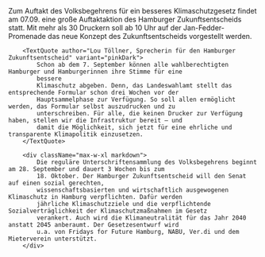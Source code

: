 
<PressReleaseHeroBlock title={pressRelease.title} date={pressRelease.date} />

<Block>
        <div className="max-w-xl">
            Zum Auftakt des Volksbegehrens für ein besseres Klimaschutzgesetz findet am 07.09. eine große Auftaktaktion
            des
            Hamburger Zukunftsentscheids statt. Mit mehr als 30 Druckern soll ab 10 Uhr auf der Jan-Fedder-Promenade das
            neue Konzept des Zukunftsentscheids vorgestellt werden.
        </div>

        <TextQuote author="Lou Töllner, Sprecherin für den Hamburger Zukunftsentscheid" variant="pinkDark">
            Schon ab dem 7. September können alle wahlberechtigten Hamburger und Hamburgerinnen ihre Stimme für eine
            bessere
            Klimaschutz abgeben. Denn, das Landeswahlamt stellt das entsprechende Formular schon drei Wochen vor der
            Hauptsammelphase zur Verfügung. So soll allen ermöglicht werden, das Formular selbst auszudrucken und zu
            unterschreiben. Für alle, die keinen Drucker zur Verfügung haben, stellen wir die Infrastruktur bereit – und
            damit die Möglichkeit, sich jetzt für eine ehrliche und transparente Klimapolitik einzusetzen.
        </TextQuote>

        <div className="max-w-xl markdown">
            Die reguläre Unterschriftensammlung des Volksbegehrens beginnt am 28. September und dauert 3 Wochen bis zum
            18. Oktober. Der Hamburger Zukunftsentscheid will den Senat auf einen sozial gerechten,
            wissenschaftsbasierten und wirtschaftlich ausgewogenen Klimaschutz in Hamburg verpflichten. Dafür werden
            jährliche Klimaschutzziele und die verpflichtende Sozialverträglichkeit der Klimaschutzmaßnahmen im Gesetz
            verankert. Auch wird die Klimaneutralität für das Jahr 2040 anstatt 2045 anberaumt. Der Gesetzesentwurf wird
            u.a. von Fridays for Future Hamburg, NABU, Ver.di und dem Mieterverein unterstützt.
        </div>

</Block>
